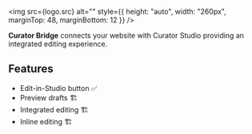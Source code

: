 
<img
  src={logo.src}
  alt=""
  style={{ height: "auto", width: "260px", marginTop: 48, marginBottom: 12 }}
/>

**Curator Bridge** connects your website with Curator Studio providing an integrated editing experience.

## Features

- Edit-in-Studio button ✅
- Preview drafts 🏗️
- Integrated editing 🏗️
- Inline editing 🏗️
